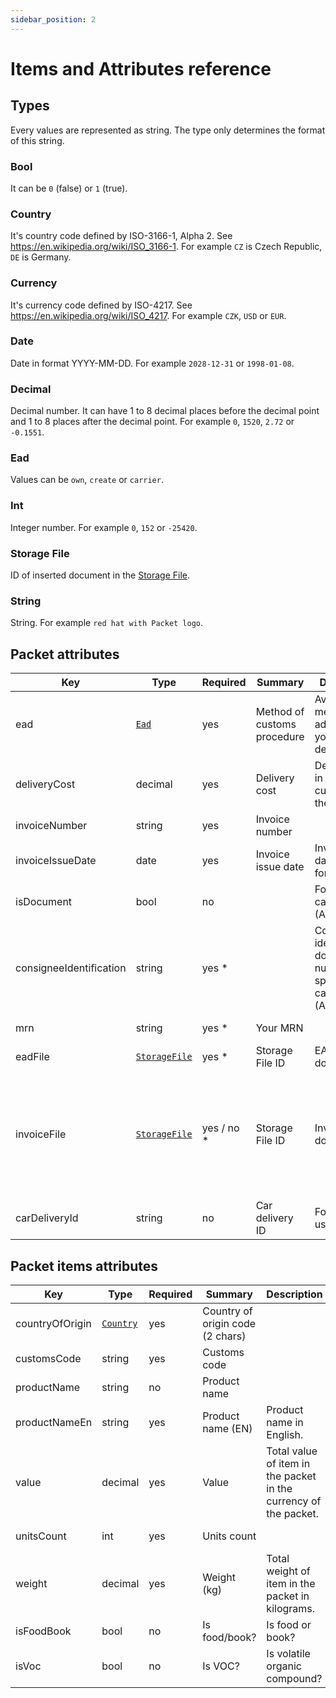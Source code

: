 ```yaml
---
sidebar_position: 2
---
```


# Items and Attributes reference

## Types

Every values are represented as string. The type only determines the format of this string.

### Bool

It can be `0` (false) or `1` (true).

### Country

It's country code defined by ISO-3166-1, Alpha 2. See https://en.wikipedia.org/wiki/ISO_3166-1. For example `CZ` is
Czech Republic, `DE` is Germany.

### Currency

It's currency code defined by ISO-4217. See https://en.wikipedia.org/wiki/ISO_4217. For example `CZK`, `USD` or `EUR`.

### Date

Date in format YYYY-MM-DD. For example `2028-12-31` or `1998-01-08`.

### Decimal

Decimal number. It can have 1 to 8 decimal places before the decimal point and 1 to 8 places after the decimal point.
For example `0`, `1520`, `2.72` or `-0.1551`.

### Ead

Values can be `own`, `create` or `carrier`.

### Int

Integer number. For example `0`, `152` or `-25420`.

### Storage File

ID of inserted document in the [Storage File](./storage-file.mdx).

### String

String. For example `red hat with Packet logo`.

## Packet attributes

| Key                     | Type                               | Required   | Summary                     | Description                                                                    | Conditions                                                                                                |
|-------------------------|------------------------------------|------------|-----------------------------|--------------------------------------------------------------------------------|-----------------------------------------------------------------------------------------------------------|
| ead                     | [`Ead`](#ead)                      | yes        | Method of customs procedure | Available methods will advise with your customs declarant.                     |                                                                                                           |
| deliveryCost            | decimal                            | yes        | Delivery cost               | Delivery cost in the currency of the packet.                                   | Positive value                                                                                            |
| invoiceNumber           | string                             | yes        | Invoice number              |                                                                                |                                                                                                           |
| invoiceIssueDate        | date                               | yes        | Invoice issue date          | Invoice issue date (Y-M-D format).                                             |                                                                                                           |
| isDocument              | bool                               | no         |                             | For specific carriers (Aramex).                                                |                                                                                                           |
| consigneeIdentification | string                             | yes *      |                             | Consignee's identifications documents  number. For specific carriers (Aramex). |                                                                                                           |
| mrn                     | string                             | yes *      | Your MRN                    |                                                                                | * Only for ead = `own`                                                                                    |
| eadFile                 | [`StorageFile`](./storage-file)    | yes *      | Storage File ID             | EAD document.                                                                  | * Only for ead = `own`                                                                                    |
| invoiceFile             | [`StorageFile`](./storage-file)    | yes / no * | Storage File ID             | Invoice document.                                                              | * Required only for ead = `own` or `create`. For ead = `carrier` is optional except for `Aramex` carrier. |
| carDeliveryId           | string                             | no         | Car delivery ID             | For internal use                                                               |                                                                                                           |

## Packet items attributes

| Key              | Type                        | Required | Summary                               | Description                                              | Conditions               |
|------------------|-----------------------------|----------|---------------------------------------|----------------------------------------------------------|--------------------------|
| countryOfOrigin  | [`Country`](#country)   | yes      | Country of origin code (2 chars)      |                                                          |                          |
| customsCode      | string                      | yes      | Customs code                          |                                                          |                          |
| productName      | string                      | no       | Product name                          |                                                          |                          |
| productNameEn    | string                      | yes      | Product name (EN)                     | Product name in English.                                 |                          |
| value            | decimal                     | yes      | Value                                 | Total value of item in the packet in the currency of the packet. | Positive value           |
| unitsCount       | int                         | yes      | Units count                           |                                                          | Positive value           |
| weight           | decimal                     | yes      | Weight (kg)                           | Total weight of item in the packet in kilograms.         | Positive value           |
| isFoodBook       | bool                        | no       | Is food/book?                         | Is food or book?                                         |                          |
| isVoc            | bool                        | no       | Is VOC?                               | Is volatile organic compound?                            |                          |